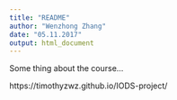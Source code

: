 ```yaml
---
title: "README"
author: "Wenzhong Zhang"
date: "05.11.2017"
output: html_document
---
```


Some thing about the course...

https://timothyzwz.github.io/IODS-project/